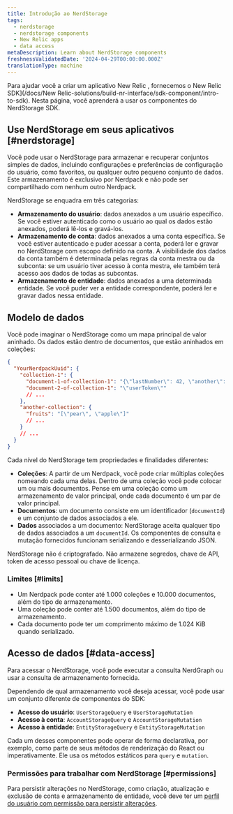 ```yaml
---
title: Introdução ao NerdStorage
tags:
  - nerdstorage
  - nerdstorage components
  - New Relic apps
  - data access
metaDescription: Learn about NerdStorage components
freshnessValidatedDate: '2024-04-29T00:00:00.000Z'
translationType: machine
---
```


Para ajudar você a criar um aplicativo New Relic , fornecemos o New Relic SDK]\(/docs/New Relic-solutions/build-nr-interface/sdk-component/intro-to-sdk). Nesta página, você aprenderá a usar os componentes do NerdStorage SDK.

## Use NerdStorage em seus aplicativos [#nerdstorage]

Você pode usar o NerdStorage para armazenar e recuperar conjuntos simples de dados, incluindo configurações e preferências de configuração do usuário, como favoritos, ou qualquer outro pequeno conjunto de dados. Este armazenamento é exclusivo por Nerdpack e não pode ser compartilhado com nenhum outro Nerdpack.

NerdStorage se enquadra em três categorias:

* **Armazenamento do usuário**: dados anexados a um usuário específico. Se você estiver autenticado como o usuário ao qual os dados estão anexados, poderá lê-los e gravá-los.
* **Armazenamento de conta**: dados anexados a uma conta específica. Se você estiver autenticado e puder acessar a conta, poderá ler e gravar no NerdStorage com escopo definido na conta. A visibilidade dos dados da conta também é determinada pelas regras da conta mestra ou da subconta: se um usuário tiver acesso à conta mestra, ele também terá acesso aos dados de todas as subcontas.
* **Armazenamento de entidade**: dados anexados a uma determinada entidade. Se você puder ver a entidade correspondente, poderá ler e gravar dados nessa entidade.

## Modelo de dados

Você pode imaginar o NerdStorage como um mapa principal de valor aninhado. Os dados estão dentro de documentos, que estão aninhados em coleções:

```json copy=false lineNumbers=false
{
  "YourNerdpackUuid": {
    "collection-1": {
      "document-1-of-collection-1": "{\"lastNumber\": 42, \"another\": [1]}",
      "document-2-of-collection-1": "\"userToken\""
      // ...
    },
    "another-collection": {
      "fruits": "[\"pear\", \"apple\"]"
      // ...
    }
    // ...
  }
}
```

Cada nível do NerdStorage tem propriedades e finalidades diferentes:

* **Coleções**: A partir de um Nerdpack, você pode criar múltiplas coleções nomeando cada uma delas. Dentro de uma coleção você pode colocar um ou mais documentos. Pense em uma coleção como um armazenamento de valor principal, onde cada documento é um par de valor principal.
* **Documentos**: um documento consiste em um identificador (`documentId`) e um conjunto de dados associados a ele.
* **Dados** associados a um documento: NerdStorage aceita qualquer tipo de dados associados a um `documentId`. Os componentes de consulta e mutação fornecidos funcionam serializando e desserializando JSON.

<Callout variant="caution">
  NerdStorage não é criptografado. Não armazene segredos, chave de API, token de acesso pessoal ou chave de licença.
</Callout>

### Limites [#limits]

* Um Nerdpack pode conter até 1.000 coleções e 10.000 documentos, além do tipo de armazenamento.
* Uma coleção pode conter até 1.500 documentos, além do tipo de armazenamento.
* Cada documento pode ter um comprimento máximo de 1.024 KiB quando serializado.

## Acesso de dados [#data-access]

Para acessar o NerdStorage, você pode executar a consulta NerdGraph ou usar a consulta de armazenamento fornecida.

Dependendo de qual armazenamento você deseja acessar, você pode usar um conjunto diferente de componentes do SDK:

* **Acesso do usuário**: `UserStorageQuery` e `UserStorageMutation`
* **Acesso à conta**: `AccountStorageQuery` e `AccountStorageMutation`
* **Acesso à entidade**: `EntityStorageQuery` e `EntityStorageMutation`

Cada um desses componentes pode operar de forma declarativa, por exemplo, como parte de seus métodos de renderização do React ou imperativamente. Ele usa os métodos estáticos para `query` e `mutation`.

### Permissões para trabalhar com NerdStorage [#permissions]

Para persistir alterações no NerdStorage, como criação, atualização e exclusão de conta e armazenamento de entidade, você deve ter um [perfil do usuário com permissão para persistir alterações](/docs/accounts/original-accounts-billing/original-users-roles/users-roles-original-user-model/).